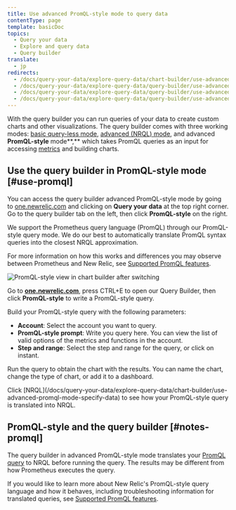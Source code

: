 ```yaml
---
title: Use advanced PromQL-style mode to query data
contentType: page
template: basicDoc
topics:
  - Query your data
  - Explore and query data
  - Query builder
translate:
  - jp
redirects:
  - /docs/query-your-data/explore-query-data/chart-builder/use-advanced-promql-mode-specify-data
  - /docs/query-your-data/explore-query-data/query-builder/use-advanced-promql-mode-specify-data
  - /docs/query-your-data/explore-query-data/query-builder/use-advanced-promql-style-mode-specify-data
  - /docs/query-your-data/explore-query-data/query-builder/use-advanced-promql-style-mode-query-data
---
```


With the query builder you can run queries of your data to create custom charts and other visualizations. The query builder comes with three working modes: [basic query-less mode](/docs/chart-builder/use-chart-builder/choose-data/use-basic-mode-specify-data), [advanced (NRQL) mode](/docs/chart-builder/use-chart-builder/choose-data/use-advanced-nrql-mode-specify-data), and advanced **PromQL-style** mode**,** which takes PromQL queries as an input for accessing [metrics](/docs/using-new-relic/data/understand-data/new-relic-data-types#metrics) and building charts.

## Use the query builder in PromQL-style mode [#use-promql]

You can access the query builder advanced PromQL-style mode by going to [one.newrelic.com](https://one.newrelic.com/) and clicking on **Query your data** at the top right corner. Go to the query builder tab on the left, then click **PromQL-style** on the right.

<Callout variant="tip">
  We support the Prometheus query language (PromQL) through our PromQL-style query mode. We do our best to automatically translate PromQL syntax queries into the closest NRQL approximation.

  For more information on how this works and differences you may observe between Prometheus and New Relic, see [Supported PromQL features](/docs/integrations/prometheus-integrations/view-query-data/supported-promql-features).
</Callout>

![PromQL-style view in chart builder after switching](./images/PromQL-after.png "PromQL mode")

Go to **[one.newrelic.com](http://one.newrelic.com)**, press CTRL+E to open our Query Builder, then click **PromQL-style** to write a PromQL-style query.

Build your PromQL-style query with the following parameters:

* **Account**: Select the account you want to query.
* **PromQL-style prompt**: Write you query here. You can view the list of valid options of the metrics and functions in the account.
* **Step and range**: Select the step and range for the query, or click on instant.

Run the query to obtain the chart with the results. You can name the chart, change the type of chart, or add it to a dashboard.

<Callout variant="tip">
  Click [NRQL](/docs/query-your-data/explore-query-data/chart-builder/use-advanced-promql-mode-specify-data) to see how your PromQL-style query is translated into NRQL.
</Callout>

## PromQL-style and the query builder [#notes-promql]

The query builder in advanced PromQL-style mode translates your [PromQL query](https://prometheus.io/docs/prometheus/latest/querying/basics/) to NRQL before running the query. The results may be different from how Prometheus executes the query.

If you would like to learn more about New Relic's PromQL-style query language and how it behaves, including troubleshooting information for translated queries, see [Supported PromQL features](/docs/integrations/prometheus-integrations/view-query-data/supported-promql-features).
